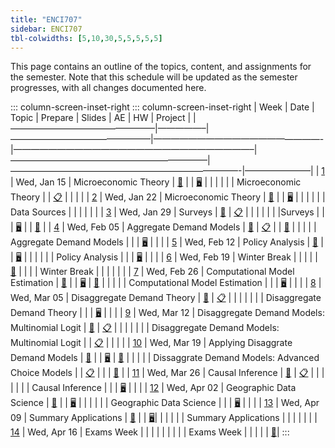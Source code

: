 ```yaml
---
title: "ENCI707"
sidebar: ENCI707
tbl-colwidths: [5,10,30,5,5,5,5,5]
---
```


This page contains an outline of the topics, content, and assignments for the semester.
Note that this schedule will be updated as the semester progresses, with all changes documented here.

::: column-screen-inset-right
::: column-screen-inset-right
| Week | Date | Topic | Prepare | Slides | AE | HW | Project |
|--------------------------------------------------|-----------------|------------------------------------------------|----------------------------------------------------------|-----------------------------------------------------------------------------------|--------------------------------------------------------------------|-------------------------------------------------------------------------------|-----------------------|
| [1](/teaching/ENCI707/weeks/week-1.html) | Wed, Jan 15 | Microeconomic Theory | [📖](/teaching/ENCI707/weeks/week-1.html#prepare) |  | [🖥️](/teaching/ENCI707/ae/ae-1.html "Demand Analysis Activity") | | |
| | | Microeconomic Theory | | [📋](/teaching/ENCI707/slides/lec-1.html "Microeconomics Lecture") | | | |
| [2](/teaching/ENCI707/weeks/week-2.html) | Wed, Jan 22 | Microeconomic Theory | [📖](/teaching/ENCI707/weeks/week-2.html#prepare) |  | [🖥️](/teaching/ENCI707/ae/ae-2.html "Ecological Economics Activity") | | |
| | | Data Sources | |  |  | | |
| [3](/teaching/ENCI707/weeks/week-3.html) | Wed, Jan 29 | Surveys | [📖](/teaching/ENCI707/weeks/week-3.html#prepare) | [📋](/teaching/ENCI707/slides/lec-2.html "Surveys Lecture") | | | |
| | |Surveys | | | [🖥️](/teaching/ENCI707/ae/ae-3.html "Survey Activity")  | | [📝](/teaching/ENCI707/project/project-descriptions.html#p01) |
| [4](/teaching/ENCI707/weeks/week-4.html) | Wed, Feb 05 | Aggregate Demand Models | [📖](/teaching/ENCI707/weeks/week-4.html#prepare) | [📋](/teaching/ENCI707/slides/lec-3.html "Aggregate Demand Lecture") | | [📝](/teaching/ENCI707/assignments/assignment-1.html) | |
| | | Aggregate Demand Models | | | [🖥️](/teaching/ENCI707/ae/ae-4.html "Statistics Activity") | | |
| [5](/teaching/ENCI707/weeks/week-5.html) | Wed, Feb 12 | Policy Analysis | [📖](/teaching/ENCI707/weeks/week-5.html#prepare) | | [🖥️](/teaching/ENCI707/ae/ae-5.html "Policy Case Study 1") | | |
| | | Policy Analysis | | | [🖥️](/teaching/ENCI707/ae/ae-6.html "Policy Case Study 2") | | |
| [6](/teaching/ENCI707/weeks/week-6.html) | Wed, Feb 19 | Winter Break | | | | | [📝](/teaching/ENCI707/project/project-descriptions.html#p02) |
| | | Winter Break | | | | | |
| [7](/teaching/ENCI707/weeks/week-7.html) | Wed, Feb 26 | Computational Model Estimation | [📖](/teaching/ENCI707/weeks/week.html#prepare) | | [🖥️](/teaching/ENCI707/ae/ae-7.html "Computing Activity") | [📝](/teaching/ENCI707/assignments/assignment-2.html) | |
| |  | Computational Model Estimation | | | [🖥️](/teaching/ENCI707/ae/ae-8.html "Model Activity") | | |
| [8](/teaching/ENCI707/weeks/week-8.html) | Wed, Mar 05 | Disaggregate Demand Theory | [📖](/teaching/ENCI707/weeks/week.html#prepare) | [📋](/teaching/ENCI707/slides/lec-4.html "Disggregate Demand Lecture") | | | |
| |  | Disaggregate Demand Theory | | | [🖥️](/teaching/ENCI707/ae/ae-9.html "Disaggregate Demand Activity") | | |
| [9](/teaching/ENCI707/weeks/week-9.html) | Wed, Mar 12 | Disaggregate Demand Models: Multinomial Logit | [📖](/teaching/ENCI707/weeks/week.html#prepare) | [📋](/teaching/ENCI707/slides/lec-5.html "MNL Lecture 1") | | | |
| |  | Disaggregate Demand Models: Multinomial Logit | | [📋](/teaching/ENCI707/slides/lec-6.html "MNL Lecture 2") | | | |
| [10](/teaching/ENCI707/weeks/week-10.html) | Wed, Mar 19 | Applying Disaggrate Demand Models | [📖](/teaching/ENCI707/weeks/week.html#prepare) | | [🖥️](/teaching/ENCI707/ae/ae-10.html "MNL Activity") | [📝](/teaching/ENCI707/assignments/assignment-3.html) | |
| |  | Dissaggrate Demand Models: Advanced Choice Models | | [📋](/teaching/ENCI707/slides/lec-7.html "Advanced Choice Lecture") |  | | [📝](/teaching/ENCI707/project/project-descriptions.html#p03) |
| [11](/teaching/ENCI707/weeks/week-11.html) | Wed, Mar 26 | Causal Inference | [📖](/teaching/ENCI707/weeks/week.html#prepare) | [📋](/teaching/ENCI707/slides/lec-8.html "Causal Inference Lecture") | | | |
| |  | Causal Inference | | | [🖥️](/teaching/ENCI707/ae/ae-11.html "Causal Inference Activity") | | |
| [12](/teaching/ENCI707/weeks/week-12.html) | Wed, Apr 02 | Geographic Data Science | [📖](/teaching/ENCI707/weeks/week.html#prepare) | | [🖥️](/teaching/ENCI707/ae/ae-12.html "Spatial Exploration Activity") | | |
| |  | Geographic Data Science | | | [🖥️](/teaching/ENCI707/ae/ae-13.html "Spatial Regression Activity") | | |
| [13](/teaching/ENCI707/weeks/week-13.html) | Wed, Apr 09 | Summary Applications | [📖](/teaching/ENCI707/weeks/week.html#prepare) | | [🖥️](/teaching/ENCI707/ae/ae-14.html "Policy Analysis Activity")| | |
| |  | Summary Applications | | | | | | 
| [14](/teaching/ENCI707/weeks/week-14.html) | Wed, Apr 16 | Exams Week | | | | | |
| |  | Exams Week | |  |  | | [📝](/teaching/ENCI707/project/project-descriptions.html#p04)| 
:::
